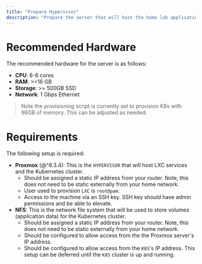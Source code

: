 ```yaml
---
title: "Prepare Hypervisor"
description: "Prepare the server that will host the home lab applications and services."
---
```


# Recommended Hardware

The recommended hardware for the server is as follows:

- **CPU**: 6-8 cores
- **RAM**: >=16 GB
- **Storage**: >= 500GB SSD
- **Network**: 1 Gbps Ethernet

> Note the provisioning script is currently set to provision K8s with 96GB of memory. This can be adjusted as needed.

# Requirements

The following setup is required:

- **Proxmox** (@^8.3.4): This is the `HYPERVISOR` that will host LXC services and the Kubernetes cluster.
  - Should be assigned a static IP address from your router. Note, this does not need to be static externally from your home network.
  - User used to provision `LXC` is `root@pam`.
  - Access to the machine via an SSH key. SSH key should have admin permissions and be able to elevate.
- **NFS**: This is the network file system that will be used to store volumes (application data) for the Kubernetes cluster.
  - Should be assigned a static IP address from your router. Note, this does not need to be static externally from your home network.
  - Should be configured to allow access from the the Proxmox server's IP address.
  - Should be configured to allow access from the `K8S`'s IP address. This setup can be deferred until the `K8S` cluster is up and running.
